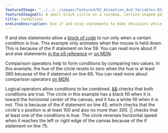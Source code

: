 ---
featuredImage: "../../../images/featured/02_Animation_And_Variables-03_Conditions-thumbnail.png"
featuredImageAlt: A small black circle on a rainbow, lattice-shaped path, on top of a grey and white striped background.
title: Conditions
oneLineDescription: Use if and else statements to make decisions while your sketch runs.
---

If and else statements allow a
<a href="https://developer.mozilla.org/en-US/docs/Web/JavaScript/Reference/Statements/block" target="_blank">block of code</a>
to run only when a certain condition is true. This example only
animates when the mouse is held down. This is because of the if
statement on line 59. You can read more about if and else statements
<a href="/reference/p5/if">in the p5 reference</a>
or <a href="https://developer.mozilla.org/en-US/docs/Learn/JavaScript/Building_blocks/conditionals" target="_blank">on MDN</a>.

Comparison operators help to form conditions by comparing two
values. In this example, the hue of the circle resets to zero when
the hue is at least 360 because of the if statement on line 69.
You can read more about comparison operators
<a href="https://developer.mozilla.org/en-US/docs/Web/JavaScript/Reference/Operators#relational_operators" target="_blank">on MDN</a>.

Logical operators allow conditions to be combined.
<a href="https://developer.mozilla.org/en-US/docs/Web/JavaScript/Reference/Operators/Logical_AND" target="_blank">&amp;&amp;</a>
checks that both conditions are true. The circle in this example
has a black fill when it is toward the horizontal center of the canvas, and it
has a white fill when it is not. This is because of the if statement on line
45, which checks that the circle's x position is at least 100 and also
no more than 300.
<a href="https://developer.mozilla.org/en-US/docs/Web/JavaScript/Reference/Operators/Logical_OR" target="_blank">||</a>
checks that at least one of the conditions is true. The circle reverses horizontal
speed when it reaches the left or right edge of the canvas because of the if statement
on line 75.
